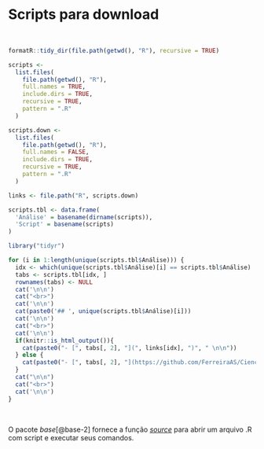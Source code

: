# **Scripts para download**

<br>

```r
formatR::tidy_dir(file.path(getwd(), "R"), recursive = TRUE)

scripts <-
  list.files(
    file.path(getwd(), "R"),
    full.names = TRUE,
    include.dirs = TRUE,
    recursive = TRUE,
    pattern = ".R"
  )

scripts.down <-
  list.files(
    file.path(getwd(), "R"),
    full.names = FALSE,
    include.dirs = TRUE,
    recursive = TRUE,
    pattern = ".R"
  )

links <- file.path("R", scripts.down)

scripts.tbl <- data.frame(
  'Análise' = basename(dirname(scripts)),
  'Script' = basename(scripts)
)
```

```r

library("tidyr")

for (i in 1:length(unique(scripts.tbl$Análise))) {
  idx <- which(unique(scripts.tbl$Análise)[i] == scripts.tbl$Análise)
  tabs <- scripts.tbl[idx, ]
  rownames(tabs) <- NULL
  cat('\n\n')
  cat("<br>")
  cat('\n\n')
  cat(paste0('## ', unique(scripts.tbl$Análise)[i]))
  cat('\n\n')
  cat("<br>")
  cat('\n\n')
  if(knitr::is_html_output()){
    cat(paste0("- [", tabs[, 2], "](", links[idx], ")", " \n\n"))
  } else {
    cat(paste0("- [", tabs[, 2], "](https://github.com/FerreiraAS/Ciencia-com-R/blob/main/", links[idx], ")", " \n\n"))
  }
  cat("\n\n")
  cat("<br>")
  cat('\n\n')
}
```

<br>

::: {.infobox .Rlogo data-latex="{images/Rlogo}"}

O pacote *base*[@base-2] fornece a função [*source*](https://www.rdocumentation.org/packages/base/versions/3.6.2/topics/source) para abrir um arquivo .R com script e executar seus comandos.

:::

<br>
